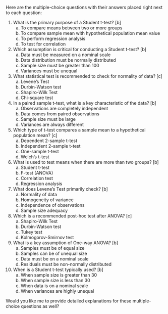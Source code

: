  Here are the multiple-choice questions with their answers placed right next to each question:

1. What is the primary purpose of a Student t-test? [b]
   a) To compare means between two or more groups
   b) To compare sample mean with hypothetical population mean value
   c) To perform regression analysis
   d) To test for correlation

2. Which assumption is critical for conducting a Student t-test? [b]
   a) Data must be measured on a nominal scale
   b) Data distribution must be normally distributed
   c) Sample size must be greater than 100
   d) Variances must be unequal

3. What statistical test is recommended to check for normality of data? [c]
   a) Levene's Test
   b) Durbin-Watson test
   c) Shapiro-Wilk Test
   d) Chi-square test

4. In a paired sample t-test, what is a key characteristic of the data? [b]
   a) Observations are completely independent
   b) Data comes from paired observations
   c) Sample size must be large
   d) Variances are always different

5. Which type of t-test compares a sample mean to a hypothetical population mean? [c]
   a) Dependent 2-sample t-test
   b) Independent 2-sample t-test
   c) One-sample t-test
   d) Welch's t-test

6. What is used to test means when there are more than two groups? [b]
   a) Student t-test
   b) F-test (ANOVA)
   c) Correlation test
   d) Regression analysis

7. What does Levene's Test primarily check? [b]
   a) Normality of data
   b) Homogeneity of variance
   c) Independence of observations
   d) Sample size adequacy

8. Which is a recommended post-hoc test after ANOVA? [c]
   a) Shapiro-Wilk Test
   b) Durbin-Watson test
   c) Tukey test
   d) Kolmogorov-Smirnov test

9. What is a key assumption of One-way ANOVA? [b]
   a) Samples must be of equal size
   b) Samples can be of unequal size
   c) Data must be on a nominal scale
   d) Residuals must be non-normally distributed

10. When is a Student t-test typically used? [b]
    a) When sample size is greater than 30
    b) When sample size is less than 30
    c) When data is on a nominal scale
    d) When variances are highly unequal

Would you like me to provide detailed explanations for these multiple-choice questions as well?